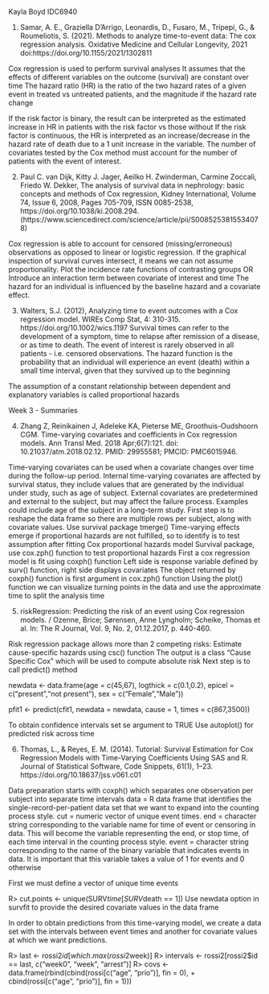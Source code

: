 Kayla Boyd
IDC6940

1. Samar, A. E., Graziella D’Arrigo, Leonardis, D., Fusaro, M., Tripepi, G., & Roumeliotis, S. (2021). Methods to analyze time-to-event data: The cox regression analysis. Oxidative Medicine and Cellular Longevity, 2021 doi:https://doi.org/10.1155/2021/1302811

Cox regression is used to perform survival analyses
It assumes that the effects of different variables on the outcome (survival) are constant over time
The hazard ratio (HR) is the ratio of the two hazard rates of a given event in treated vs untreated patients, and the magnitude if the hazard rate change

If the risk factor is binary, the result can be interpreted as the estimated increase in HR in patients with the risk factor vs those without
If the risk factor is continuous, the HR is interpreted as an increase/decrease in the hazard rate of death due to a 1 unit increase in the variable.
The number of covariates tested by the Cox method must account for the number of patients with the event of interest.


2. Paul C. van Dijk, Kitty J. Jager, Aeilko H. Zwinderman, Carmine Zoccali, Friedo W. Dekker,
The analysis of survival data in nephrology: basic concepts and methods of Cox regression,
Kidney International,
Volume 74, Issue 6,
2008,
Pages 705-709,
ISSN 0085-2538,
https://doi.org/10.1038/ki.2008.294.
(https://www.sciencedirect.com/science/article/pii/S0085253815534078)

Cox regression is able to account for censored (missing/erroneous) observations as opposed to linear or logistic regression.
If the graphical inspection of survival curves intersect, it means we can not assume proportionality.
Plot the incidence rate functions of contrasting groups OR
Introduce an interaction term between covariate of interest and time
The hazard for an individual is influenced by the baseline hazard and a covariate effect.

3. Walters, S.J. (2012), Analyzing time to event outcomes with a Cox regression model. WIREs Comp Stat, 4: 310-315. https://doi.org/10.1002/wics.1197
Survival times can refer to the development of a symptom, time to relapse after remission of a disease, or as time to death.
The event of interest is rarely observed in all patients - i.e. censored observations.
The hazard function is the probability that an individual will experience an event (death) within a small time interval, given that they survived up to the beginning 

The assumption of a constant relationship between dependent and explanatory variables is called proportional hazards




Week 3 - Summaries

4. Zhang Z, Reinikainen J, Adeleke KA, Pieterse ME, Groothuis-Oudshoorn CGM. Time-varying covariates and coefficients in Cox regression models. Ann Transl Med. 2018 Apr;6(7):121. doi: 10.21037/atm.2018.02.12. PMID: 29955581; PMCID: PMC6015946.

Time-varying covariates can be used when a covariate changes over time during the follow-up period.
Internal time-varying covariates are affected by survival status, they include values that are generated by the individual under study, such as age of subject.
External covariates are predetermined and external to the subject, but may affect the failure process. Examples could include age of the subject in a long-term study.
First step is to reshape the data frame so there are multiple rows per subject, along with covariate values.
Use survival package tmerge()
Time-varying effects emerge if proportional hazards are not fulfilled, so to identify is to test assumption after fitting Cox proportional hazards model
Survival package, use cox.zph() function to test proportional hazards
First a cox regression model is fit using coxph() function
Left side is response variable defined by surv() function, right side displays covariates
The object returned by coxph() function is first argument in cox.zph() function
Using the plot() function we can visualize turning points in the data and use the approximate time to split the analysis time

5. riskRegression: Predicting the risk of an event using Cox regression models. / Ozenne, Brice; Sørensen, Anne Lyngholm; Scheike, Thomas et al.
In: The R Journal, Vol. 9, No. 2, 01.12.2017, p. 440-460.

Risk regression package allows more than 2 competing risks:
Estimate cause-specific hazards using csc() function
The output is a class “Cause Specific Cox” which will be used to compute absolute risk
Next step is to call predict() method

newdata <- data.frame(age = c(45,67), logthick = c(0.1,0.2), epicel = c("present","not present"), sex = c("Female","Male")) 

pfit1 <- predict(cfit1, newdata = newdata, cause = 1, times = c(867,3500))

To obtain confidence intervals set se argument to TRUE
Use autoplot() for predicted risk across time

6. Thomas, L., & Reyes, E. M. (2014). Tutorial: Survival Estimation for Cox Regression Models with Time-Varying Coefficients Using SAS and R. Journal of Statistical Software, Code Snippets, 61(1), 1–23. https://doi.org/10.18637/jss.v061.c01

Data preparation starts with coxph() which separates one observation per subject into separate time intervals
data = R data frame that identifies the single-record-per-patient data set that we want to expand into the counting process style. 
  cut = numeric vector of unique event times. 
  end = character string corresponding to the variable name for time of event or censoring in data. This will become the variable representing the end, or stop time, of each time interval in the counting process style. 
  event = character string corresponding to the name of the binary variable that indicates events in data. It is important that this variable takes a value of 1 for events and 0 otherwise
  
First we must define a vector of unique time events

R> cut.points <- unique(SURV$time[SURV$death == 1])
Use newdata option in survfit to provide the desired covariate values in the data frame

In order to obtain predictions from this time-varying model, we create a data set with the intervals between event times and another for covariate values at which we want predictions.

R> last <- rossi2$id[which.max(rossi2$week)] R> intervals <- rossi2[rossi2$id == last, c("week0", "week", "arrest")] 
R> covs <- data.frame(rbind(cbind(rossi[c("age", "prio")], fin = 0), + cbind(rossi[c("age", "prio")], fin = 1)))

